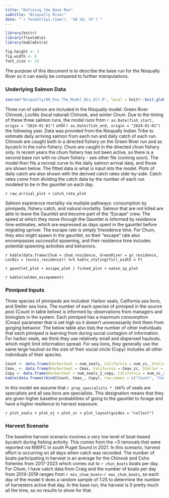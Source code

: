 ```yaml
---
title: "Defining the Base Run"
subtitle: "Nisqually River"
date: "`r format(Sys.time(), '%B %d, %Y')`"
---
```


```r

library(knitr)
library(flextable)
library(kableExtra)

fig.height <- 3
fig.width <- 6
font_size <- 12

```

The purpose of this document is to describe the base run for the Nisqually River so it can easily be compared to further manipulations.

### Underlying Salmon Data

```r

source("Nisqually/00_Run_The_Model_Nis_All.R", local = knitr::knit_global())

```

Three run of salmon are included in the Nisqually model: Green River Chinook, LocNis (local natural) Chinook, and winter Chum. Due to the timing of these three salmon runs, the model runs from `r as.Date(fish_start, origin = "2024-01-01")` until `r as.Date(fish_end, origin = "2024-01-01")` the following year. Data was provided from the Nisqually Indian Tribe to estimate daily arriving salmon from each run and daily catch of each run. Chinook are caught both in a directed fishery on the Green River run and as bycatch in the coho fishery. Chum are caught in the directed chum fishery only. In recent years the chum fishery has not been active, so there is a second base run with no chum fishery - see other file (coming soon). The model then fits a normal curve to the daily salmon arrival data, and those are shown below. The fitted data is what is input into the model. Plots of daily catch are also shown with the derived catch rates side-by-side. Catch rates come from dividing the catch data by the number of each run modeled to be in the gauntlet on each day.

`r raw_arrival_plot + catch_rate_plot`

Salmon experience mortality via multiple pathways: consumption by pinnipeds, fishery catch, and natural mortality. Salmon that are not killed are able to leave the Gauntlet and become part of the "Escape" crew. The speed at which they move through the Gauntlet is informed by residence time estimates, which are expressed as days spent in the gauntlet before migrating upriver. The escape rate is simply 1/residence time. For Chum, they also might spawn in the gauntlet, so their "escape" rate also encompasses successful spawning, and their residence time includes potential spawning activities and behaviors.

`r kable(data.frame(Chum = chum_residence, GreenRiver = gr_residence, LocNis = locnis_residence)) %>% kable_styling(full_width = F)`

`r gauntlet_plot + escape_plot / fished_plot + eaten_sp_plot`

`r kable(salmon_escapement)`

### Pinniped Inputs

Three species of pinnipeds are included: Harbor seals, California sea lions, and Steller sea lions. The number of each species of pinniped in the source pool (Count in table below) is informed by observations from managers and biologists in the system. Each pinniped has a maximum consumption (Cmax) parameter that is set high so it doesn't unnecessarily limit them from gorging behavior. The below table also lists the number of other individuals that each pinniped is learning from during social contagion of information. For harbor seals, we think they use relatively small and dispersed haulouts, which might limit information spread. For sea lions, they generally use the same large haulout so the size of their social circle (Copy) includes all other individuals of their species. 

```r

Count <- data.frame(HarborSeal = num_seals, California = num_zc, Steller = num_ej)
Cmax_ <- data.frame(HarborSeal = Cmax, California = Cmax_zc, Steller = Cmax_ej)
Copy <- data.frame(HarborSeal = num_seals_2_copy, California = num_zc_2_copy, Steller = num_ej_2_copy)
kable(data.frame(rbind(Count, Cmax_, Copy), row.names = c("Count", "Cmax", "Copy"))) %>% kable_styling(full_width = F)

```

In this model we assume that `r prop_specialists * 100`% of seals are specialists and all sea lions are specialists. This designation means that they are given higher baseline probabilities of going to the gauntlet to forage and have a higher resilience to harvest exposure.

`r plot_seals + plot_ej + plot_zc + plot_layout(guides = "collect")`

### Harvest Scenario

The baseline harvest scenario involves a very low level of boat-based bycatch during fishing activity. This comes from the ~3 removals that were reported via NWIFC in south Puget Sound in 2021. In this scenario, harvest effort is occurring on all days when catch was recorded. The number of boats participating in harvest is an average for the Chinook and Coho fisheries from 2017-2023 which comes out to `r chin_boats` boats per day. For Chum, I have catch data from Craig and the number of boats per day from 2014-2019 ranges from `r min_chum_boats`-`r max_chum_boats`, so each day of the model it does a random sample of 1:25 to determine the number of harvesters active that day. In the base run, the harvest is 0 pretty much all the time, so no results to show for that.

### 
